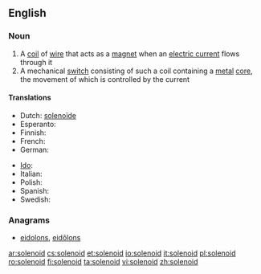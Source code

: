 ==English==

===Noun===
{{wikipedia}}
{{en-noun}}

# A [[coil]] of [[wire]] that acts as a [[magnet]] when an [[electric current]] flows through it
# A mechanical [[switch]] consisting of such a coil containing a [[metal]] [[core]], the movement of which is controlled by the current

====Translations====
{{trans-top|solenoid}}
* Dutch: [[solenoïde]] {{f}}
* Esperanto: {{t-|eo|solenoido|xs=Esperanto}}
* Finnish: {{t+|fi|solenoidi}}
* French: {{t+|fr|solénoïde|m}}
* German: {{t+|de|Spule|f}}
{{trans-mid}}
* [[Ido]]: {{t+|io|solenoido|xs=Ido}}
* Italian: {{t+|it|solenoide|m}}
* Polish: {{t+|pl|solenoid|m}}
* Spanish: {{t+|es|solenoide|m}}
* Swedish: {{t-|sv|spole|c}}
{{trans-bottom}}

===Anagrams===
* [[eidolons#English|eidolons]], [[eidôlons#English|eidôlons]]

[[ar:solenoid]]
[[cs:solenoid]]
[[et:solenoid]]
[[io:solenoid]]
[[it:solenoid]]
[[pl:solenoid]]
[[ro:solenoid]]
[[fi:solenoid]]
[[ta:solenoid]]
[[vi:solenoid]]
[[zh:solenoid]]